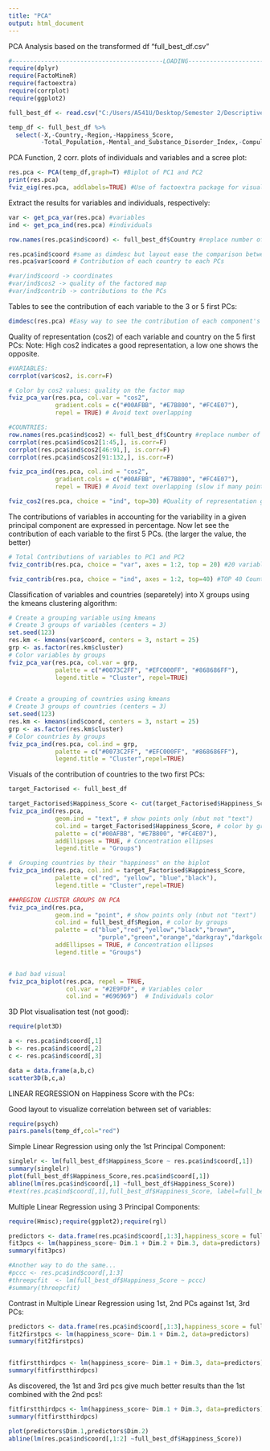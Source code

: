```yaml
---
title: "PCA"
output: html_document
---
```


PCA Analysis based on the transformed df "full_best_df.csv"

```r
#------------------------------------------LOADING---------------------------------------------
require(dplyr)
require(FactoMineR)
require(factoextra)
require(corrplot)
require(ggplot2)

full_best_df <- read.csv("C:/Users/A541U/Desktop/Semester 2/Descriptive R Project/2018_World_Happiness_Multivariate_Analysis/DATA/full_best_df.csv")

temp_df <- full_best_df %>% 
  select(-X,-Country,-Region,-Happiness_Score,
         -Total_Population,-Mental_and_Substance_Disorder_Index,-Compulsory_Education_in_Years,-Agricultural_Land_Percentage,-Generosity,-Forest_Area_Land_Percentage,-Suicide_Index,-Legal_Rights_Index,-Air_Pollution)
```

PCA Function, 2 corr. plots of individuals and variables and a scree plot:
```r
res.pca <- PCA(temp_df,graph=T) #Biplot of PC1 and PC2
print(res.pca)
fviz_eig(res.pca, addlabels=TRUE) #Use of factoextra package for visualization instead of factominer
```

Extract the results for variables and individuals, respectively:
```r
var <- get_pca_var(res.pca) #variables
ind <- get_pca_ind(res.pca) #individuals

row.names(res.pca$ind$coord) <- full_best_df$Country #replace number of each row by country name.

res.pca$ind$coord #same as dimdesc but layout ease the comparison between PCs
res.pca$var$coord # Contribution of each country to each PCs

#var/ind$coord -> coordinates
#var/ind$cos2 -> quality of the factored map
#var/ind$contrib -> contributions to the PCs
```

Tables to see the contribution of each variable to the 3 or 5 first PCs:
```r
dimdesc(res.pca) #Easy way to see the contribution of each component's variables
```

Quality of representation (cos2) of each variable and country on the 5 first PCs:
Note: High cos2 indicates a good representation, a low one shows the opposite. 
```r
#VARIABLES:
corrplot(var$cos2, is.corr=F)

# Color by cos2 values: quality on the factor map
fviz_pca_var(res.pca, col.var = "cos2",
             gradient.cols = c("#00AFBB", "#E7B800", "#FC4E07"), 
             repel = TRUE) # Avoid text overlapping

#COUNTRIES:
row.names(res.pca$ind$cos2) <- full_best_df$Country #replace number of each row by country name.
corrplot(res.pca$ind$cos2[1:45,], is.corr=F)
corrplot(res.pca$ind$cos2[46:91,], is.corr=F)
corrplot(res.pca$ind$cos2[91:132,], is.corr=F)

fviz_pca_ind(res.pca, col.ind = "cos2", 
             gradient.cols = c("#00AFBB", "#E7B800", "#FC4E07"),
             repel = TRUE) # Avoid text overlapping (slow if many points)

fviz_cos2(res.pca, choice = "ind", top=30) #Quality of representation graph
```

The contributions of variables in accounting for the variability in a given principal component are expressed in percentage.
Now let see the contribution of each variable to the first 5 PCs. (the larger the value, the better)
```r
# Total Contributions of variables to PC1 and PC2
fviz_contrib(res.pca, choice = "var", axes = 1:2, top = 20) #20 variables 

fviz_contrib(res.pca, choice = "ind", axes = 1:2, top=40) #TOP 40 Countries (more is not readable)
```

Classification of variables and countries (separetely) into X groups using the kmeans clustering algorithm:
```r

# Create a grouping variable using kmeans
# Create 3 groups of variables (centers = 3)
set.seed(123)
res.km <- kmeans(var$coord, centers = 3, nstart = 25)
grp <- as.factor(res.km$cluster)
# Color variables by groups
fviz_pca_var(res.pca, col.var = grp, 
             palette = c("#0073C2FF", "#EFC000FF", "#868686FF"),
             legend.title = "Cluster", repel=TRUE)


# Create a grouping of countries using kmeans
# Create 3 groups of countries (centers = 3)
set.seed(123)
res.km <- kmeans(ind$coord, centers = 3, nstart = 25)
grp <- as.factor(res.km$cluster)
# Color countries by groups
fviz_pca_ind(res.pca, col.ind = grp, 
             palette = c("#0073C2FF", "#EFC000FF", "#868686FF"),
             legend.title = "Cluster",repel=TRUE)
```

Visuals of the contribution of countries to the two first PCs:
```r

target_Factorised <- full_best_df

target_Factorised$Happiness_Score <- cut(target_Factorised$Happiness_Score,breaks=4)
fviz_pca_ind(res.pca,
             geom.ind = "text", # show points only (nbut not "text")
             col.ind = target_Factorised$Happiness_Score, # color by groups
             palette = c("#00AFBB", "#E7B800", "#FC4E07"),
             addEllipses = TRUE, # Concentration ellipses
             legend.title = "Groups")

#  Grouping countries by their "happiness" on the biplot 
fviz_pca_ind(res.pca, col.ind = target_Factorised$Happiness_Score, 
             palette = c("red", "yellow", "blue","black"),
             legend.title = "Cluster",repel=TRUE)

###REGION CLUSTER GROUPS ON PCA
fviz_pca_ind(res.pca,
             geom.ind = "point", # show points only (nbut not "text")
             col.ind = full_best_df$Region, # color by groups
             palette = c("blue","red","yellow","black","brown",
                         "purple","green","orange","darkgray","darkgoldenrod4"),
             addEllipses = TRUE, # Concentration ellipses
             legend.title = "Groups")


# bad bad visual
fviz_pca_biplot(res.pca, repel = TRUE,
                col.var = "#2E9FDF", # Variables color
                col.ind = "#696969")  # Individuals color
```


3D Plot visualisation test (not good):
```r
require(plot3D)

a <- res.pca$ind$coord[,1]
b <- res.pca$ind$coord[,2]
c <- res.pca$ind$coord[,3]

data = data.frame(a,b,c)
scatter3D(b,c,a)
```

LINEAR REGRESSION on Happiness Score with the PCs:

Good layout to visualize correlation between set of variables:
```r
require(psych)
pairs.panels(temp_df,col="red")
```

Simple Linear Regression using only the 1st Principal Component:
```r

singlelr <- lm(full_best_df$Happiness_Score ~ res.pca$ind$coord[,1])
summary(singlelr)
plot(full_best_df$Happiness_Score,res.pca$ind$coord[,1])
abline(lm(res.pca$ind$coord[,1] ~full_best_df$Happiness_Score))
#text(res.pca$ind$coord[,1],full_best_df$Happiness_Score, label=full_best_df$Country)
```

Multiple Linear Regression using 3 Principal Components:
```r
require(Hmisc);require(ggplot2);require(rgl)

predictors <- data.frame(res.pca$ind$coord[,1:3],happiness_score = full_best_df$Happiness_Score)
fit3pcs <- lm(happiness_score~ Dim.1 + Dim.2 + Dim.3, data=predictors)
summary(fit3pcs)

#Another way to do the same...
#pccc <- res.pca$ind$coord[,1:3] 
#threepcfit  <- lm(full_best_df$Happiness_Score ~ pccc)
#summary(threepcfit)
```

Contrast in Multiple Linear Regression using 1st, 2nd PCs against 1st, 3rd PCs:
```r

predictors <- data.frame(res.pca$ind$coord[,1:3],happiness_score = full_best_df$Happiness_Score)
fit2firstpcs <- lm(happiness_score~ Dim.1 + Dim.2, data=predictors)
summary(fit2firstpcs)


fitfirstthirdpcs <- lm(happiness_score~ Dim.1 + Dim.3, data=predictors)
summary(fitfirstthirdpcs)
```

As discovered, the 1st and 3rd pcs give much better results than the 1st combined with the 2nd pcs!:
```r
fitfirstthirdpcs <- lm(happiness_score~ Dim.1 + Dim.3, data=predictors)
summary(fitfirstthirdpcs)

plot(predictors$Dim.1,predictors$Dim.2)
abline(lm(res.pca$ind$coord[,1:2] ~full_best_df$Happiness_Score))

```
